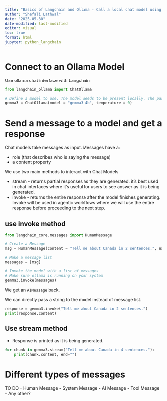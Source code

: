 ```yaml
---
title: "Basics of Langchain and Ollama - Call a local chat model using LangChain"
author: "Shefali Lathwal"
date: "2025-05-30"
date-modified: last-modified
editor: visual
toc: true
format: html
jupyter: python_langchain
---
```


# Connect to an Ollama Model

Use ollama chat interface with Langchain

```python
from langchain_ollama import ChatOllama

# Define a model to use. The model needs to be present locally. The parameter, temperature, sets the creativity of the model, with 0 being least creative and 1 being the most creative.
gemma3 = ChatOllama(model = "gemma3:4b", temperature = 0) 
```

# Send a message to a model and get a response

Chat models take messages as input. Messages have a:

-   role (that describes who is saying the message)
-   a content property

We use two main methods to interact with Chat Models

-   stream - returns partial responses as they are generated. it's best used in chat interfaces where it's useful for users to see answer as it is being generated.
-   invoke - returns the entire response after the model finishes generating. Invoke will be used in agentic workflows where we will use the entire response before proceeding to the next step.

## use invoke method

```python
from langchain_core.messages import HumanMessage

# Create a Message
msg = HumanMessage(content = "Tell me about Canada in 2 sentences.", name = "Shefali")

# Make a message list
messages = [msg]

# Invoke the model with a list of messages
# Make sure ollama is running on your system
gemma3.invoke(messages)
```

We get an `AIMessage` back.

We can directly pass a string to the model instead of message list.

```python
response = gemma3.invoke("Tell me about Canada in 2 sentences.")
print(response.content)
```

## Use stream method

-   Response is printed as it is being generated.

```python
for chunk in gemma3.stream("Tell me about Canada in 4 sentences."):
    print(chunk.content, end="")
```

# Different types of messages

TO DO - Human Message - System Message - AI Message - Tool Message - Any other?